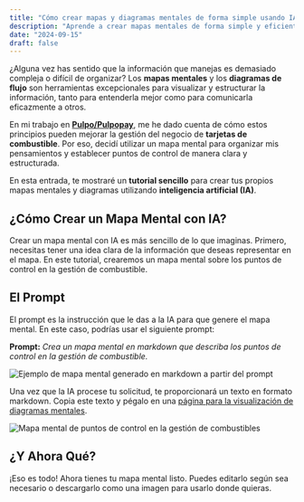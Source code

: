 ```yaml
---
title: "Cómo crear mapas y diagramas mentales de forma simple usando IA"
description: "Aprende a crear mapas mentales de forma simple y eficiente con la ayuda de la inteligencia artificial."
date: "2024-09-15"
draft: false
---
```



¿Alguna vez has sentido que la información que manejas es demasiado compleja o difícil de organizar? Los **mapas mentales** y los **diagramas de flujo** son herramientas excepcionales para visualizar y estructurar la información, tanto para entenderla mejor como para comunicarla eficazmente a otros.

En mi trabajo en [**Pulpo/Pulpopay**](https://www.getpulpo.com/software-control-gastos-flota), me he dado cuenta de cómo estos principios pueden mejorar la gestión del negocio de **tarjetas de combustible**. Por eso, decidí utilizar un mapa mental para organizar mis pensamientos y establecer puntos de control de manera clara y estructurada.

En esta entrada, te mostraré un **tutorial sencillo** para crear tus propios mapas mentales y diagramas utilizando **inteligencia artificial (IA)**.

## ¿Cómo Crear un Mapa Mental con IA?

Crear un mapa mental con IA es más sencillo de lo que imaginas. Primero, necesitas tener una idea clara de la información que deseas representar en el mapa. En este tutorial, crearemos un mapa mental sobre los puntos de control en la gestión de combustible.

## El Prompt

El prompt es la instrucción que le das a la IA para que genere el mapa mental. En este caso, podrías usar el siguiente prompt:

**Prompt:**
_Crea un mapa mental en markdown que describa los puntos de control en la gestión de combustible._

<Image
  src={image1}
  alt="Ejemplo de mapa mental generado en markdown a partir del prompt"
/>

Una vez que la IA procese tu solicitud, te proporcionará un texto en formato markdown. Copia este texto y pégalo en una [página para la visualización de diagramas mentales](https://markmap.js.org/repl).

<Image
  src={image2}
  alt="Mapa mental de puntos de control en la gestión de combustibles"
/>

## ¿Y Ahora Qué?

¡Eso es todo! Ahora tienes tu mapa mental listo. Puedes editarlo según sea necesario o descargarlo como una imagen para usarlo donde quieras.
